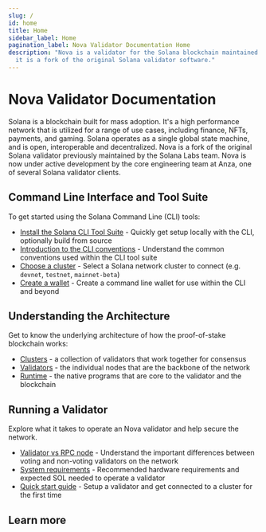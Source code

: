 ```yaml
---
slug: /
id: home
title: Home
sidebar_label: Home
pagination_label: Nova Validator Documentation Home
description: "Nova is a validator for the Solana blockchain maintained by the Anza core engineering team \
  it is a fork of the original Solana validator software."
---
```


# Nova Validator Documentation

Solana is a blockchain built for mass adoption. It's a high performance network
that is utilized for a range of use cases, including finance, NFTs, payments,
and gaming. Solana operates as a single global state machine, and is open,
interoperable and decentralized. Nova is a fork of the original Solana validator
previously maintained by the Solana Labs team. Nova is now under active development by the
core engineering team at Anza, one of several Solana validator clients.

## Command Line Interface and Tool Suite

To get started using the Solana Command Line (CLI) tools:

- [Install the Solana CLI Tool Suite](./cli/install.md) - Quickly get setup
  locally with the CLI, optionally build from source
- [Introduction to the CLI conventions](./cli/intro.md) - Understand the common
  conventions used within the CLI tool suite
- [Choose a cluster](./cli/examples/choose-a-cluster.md) - Select a Solana
  network cluster to connect (e.g. `devnet`, `testnet`, `mainnet-beta`)
- [Create a wallet](./cli/wallets/index.md) - Create a command line wallet for
  use within the CLI and beyond

## Understanding the Architecture

Get to know the underlying architecture of how the proof-of-stake blockchain
works:

- [Clusters](./clusters/index.md) - a collection of validators that work
  together for consensus
- [Validators](./validator/anatomy.md) - the individual nodes that are the
  backbone of the network
- [Runtime](./runtime/programs.md) - the native programs that are core to the
  validator and the blockchain

## Running a Validator

Explore what it takes to operate an Nova validator and help secure the network.

- [Validator vs RPC node](./operations/validator-or-rpc-node.md) - Understand
  the important differences between voting and non-voting validators on the
  network
- [System requirements](./operations/requirements.md) - Recommended hardware
  requirements and expected SOL needed to operate a validator
- [Quick start guide](./operations/setup-a-validator.md) - Setup a validator and
  get connected to a cluster for the first time

## Learn more


<HomeCtaLinks />
